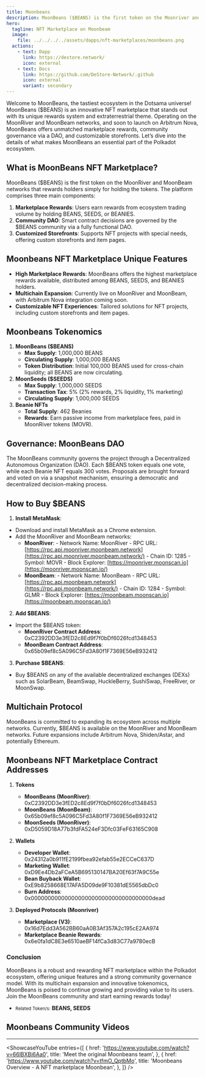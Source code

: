 ```yaml
---
title: Moonbeans
description: MoonBeans ($BEANS) is the first token on the Moonriver and Moonbeam networks that rewards holders simply for holding the tokens.
hero:
  tagline: NFT Marketplace on Moonbeam
  image: 
    file: ../../../../assets/dapps/nft-marketplaces/moonbeans.png
  actions:
    - text: Dapp
      link: https://destore.network/
      icon: external
    - text: Docs
      link: https://github.com/DeStore-Network/.github
      icon: external
      variant: secondary
---
```



Welcome to MoonBeans, the tastiest ecosystem in the Dotsama universe! MoonBeans ($BEANS) is an innovative NFT marketplace that stands out with its unique rewards system and extraterrestrial theme. Operating on the MoonRiver and MoonBeam networks, and soon to launch on Arbitrum Nova, MoonBeans offers unmatched marketplace rewards, community governance via a DAO, and customizable storefronts. Let’s dive into the details of what makes MoonBeans an essential part of the Polkadot ecosystem.

## What is MoonBeans NFT Marketplace?
MoonBeans ($BEANS) is the first token on the MoonRiver and MoonBeam networks that rewards holders simply for holding the tokens. The platform comprises three main components:
1. **Marketplace Rewards**: Users earn rewards from ecosystem trading volume by holding BEANS, SEEDS, or BEANIES.
2. **Community DAO**: Smart contract decisions are governed by the $BEANS community via a fully functional DAO.
3. **Customized Storefronts**: Supports NFT projects with special needs, offering custom storefronts and item pages.

## Moonbeans NFT Marketplace Unique Features
- **High Marketplace Rewards**: MoonBeans offers the highest marketplace rewards available, distributed among BEANS, SEEDS, and BEANIES holders.
- **Multichain Expansion**: Currently live on MoonRiver and MoonBeam, with Arbitrum Nova integration coming soon.
- **Customizable NFT Experiences**: Tailored solutions for NFT projects, including custom storefronts and item pages.

## Moonbeans Tokenomics
1. **MoonBeans ($BEANS)**
    - **Max Supply**: 1,000,000 BEANS
    - **Circulating Supply**: 1,000,000 BEANS
    - **Token Distribution**: Initial 100,000 BEANS used for cross-chain liquidity; all BEANS are now circulating.
2. **MoonSeeds ($SEEDS)**
    - **Max Supply**: 1,000,000 SEEDS
    - **Transaction Tax**: 5% (2% rewards, 2% liquidity, 1% marketing)
    - **Circulating Supply**: 1,000,000 SEEDS
3. **Beanie NFTs**
    - **Total Supply**: 462 Beanies
    - **Rewards**: Earn passive income from marketplace fees, paid in MoonRiver tokens (MOVR).

## Governance: MoonBeans DAO
The MoonBeans community governs the project through a Decentralized Autonomous Organization (DAO). Each $BEANS token equals one vote, while each Beanie NFT equals 300 votes. Proposals are brought forward and voted on via a snapshot mechanism, ensuring a democratic and decentralized decision-making process.

## How to Buy $BEANS
1. **Install MetaMask**: 
  - Download and install MetaMask as a Chrome extension.
  - Add the MoonRiver and MoonBeam networks: 
      - **MoonRiver**: 
            - Network Name: MoonRiver
            - RPC URL: [https://rpc.api.moonriver.moonbeam.network](https://rpc.api.moonriver.moonbeam.network/)
            - Chain ID: 1285
            - Symbol: MOVR
            - Block Explorer: [https://moonriver.moonscan.io](https://moonriver.moonscan.io/)
      - **MoonBeam**: 
            - Network Name: MoonBeam
            - RPC URL: [https://rpc.api.moonbeam.network](https://rpc.api.moonbeam.network/)
            - Chain ID: 1284
            - Symbol: GLMR
            - Block Explorer: [https://moonbeam.moonscan.io](https://moonbeam.moonscan.io/)
2. **Add $BEANS**: 
  - Import the $BEANS token: 
      - **MoonRiver Contract Address**: 0xC2392DD3e3fED2c8Ed9f7f0bDf6026fcd1348453
      - **MoonBeam Contract Address**: 0x65b09ef8c5A096C5Fd3A80f1F7369E56eB932412
3. **Purchase $BEANS**: 
  - Buy $BEANS on any of the available decentralized exchanges (DEXs) such as SolarBeam, BeamSwap, HuckleBerry, SushiSwap, FreeRiver, or MoonSwap.

## Multichain Protocol
MoonBeans is committed to expanding its ecosystem across multiple networks. Currently, $BEANS is available on the MoonRiver and MoonBeam networks. Future expansions include Arbitrum Nova, Shiden/Astar, and potentially Ethereum.

## Moonbeans NFT Marketplace Contract Addresses
1. **Tokens**
    - **MoonBeans (MoonRiver)**: 0xC2392DD3e3fED2c8Ed9f7f0bDf6026fcd1348453
    - **MoonBeans (MoonBeam)**: 0x65b09ef8c5A096C5Fd3A80f1F7369E56eB932412
    - **MoonSeeds (MoonRiver)**: 0xD5059D18A77b3fdFA524eF3Dfc03FeF63165C908

2. **Wallets**
    - **Developer Wallet**: 0x24312a0b911fE2199fbea92efab55e2ECCeC637D
    - **Marketing Wallet**: 0xD9Ee4Db2aFCeA5B695130147BA20Ef63f7A9C55e
    - **Bean Buyback Wallet**: 0xE9b8258668E17AFA5D09de9F10381dE5565dbDc0
    - **Burn Address**: 0x000000000000000000000000000000000000dead

3. **Deployed Protocols (Moonriver)**
    - **Marketplace (V3)**: 0x16d7Edd3A562BB60aA0B3Af357A2c195cE2AA974
    - **Marketplace Beanie Rewards**: 0x6e0fa1dC8E3e6510aeBF14fCa3d83C77a9780ecB

### Conclusion
MoonBeans is a robust and rewarding NFT marketplace within the Polkadot ecosystem, offering unique features and a strong community governance model. With its multichain expansion and innovative tokenomics, MoonBeans is poised to continue growing and providing value to its users. Join the MoonBeans community and start earning rewards today!
- <small>Related Token/s:</small> **BEANS, SEEDS**

## Moonbeans Community Videos
------------
<ShowcaseYouTube
  entries={[
    {
        href: 'https://www.youtube.com/watch?v=66lBXBi6Aa0',
      title: 'Meet the original Moonbeans team',
    },
        {
        href: 'https://www.youtube.com/watch?v=tfmO_QptbMo',
      title: 'Moonbeans Overview - A NFT marketplace Moonbean',
    },
  ]} />
